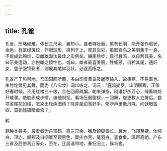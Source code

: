 ```yaml
---
---
---
```

title: 孔雀
---



孔雀，形略如雉，体长三尺余，翼短小。雄者特壮丽，尾有长羽，能开张作扇状，金色，有翠绿斑纹，作眼球形，排列于上。观其文彩，虽取百鸟之美羽集于一身，不能成此绚烂，实雌雄淘汰最佳之实例矣。展尾徐步，且行且鸣，以自矜其美，名曰示美运动，亦悦雌之惯性也。或曰，雄者最喜美丽，性妬忌，自矜其尾，遇妇女、童子服锦彩者，则展其尾如羽状，必逐而啄之。

孔雀产于热带地，吾国园囿所蓄，多由印度羣岛及暹罗输入，故畏寒，不易畜也。朱竹垞曾见其舞，而为《八宝妆》词以咏之，词云：「庭暗娑罗，山明踯躅，正值好春时候。不用红楼三十级，合在回廊疏牖。朝来弹指，阿谁妒杀芳心，绿蕤响处开难骤。绝胜织成步障，编他铜扣。看场压倒窗棂，一回舞，旋更教人立屏后。数项翠尾花如缕，怎染出轻纨图绣？除非是边鸾好手。郁吚声里低丹咮，问饫眼蛮奴，莫销残碧暗金否？」

鹤

鹤种类甚多，最贵者为丹顶鹤，高三尺余，嘴及颈脚皆长。翼大，飞翔至捷。体纯白，顶赤，额颊及自咽喉至颈黑色，翼尖亦黑，尾羽白。喜食鱼。鸣声高朗。产东三省及西伯利亚等处，至冬，迁居温带地，春归旧土，候鸟也。